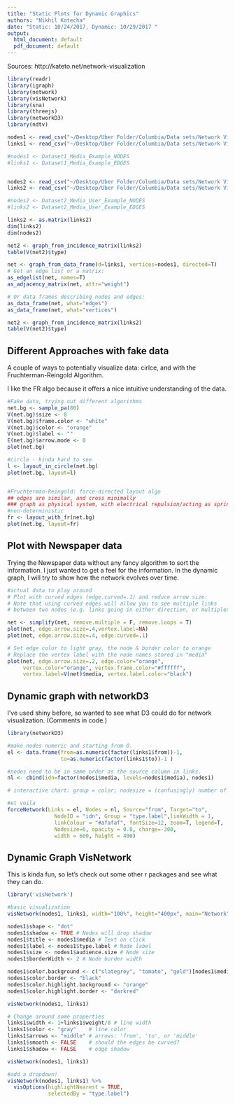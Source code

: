 ```yaml
---
title: "Static Plots for Dynamic Graphics"
authors: "Nikhil Kotecha"
date: "Static: 10/24/2017, Dynamic: 10/29/2017 "
output:
  html_document: default
  pdf_document: default
---
```

Sources: http://kateto.net/network-visualization

```r

library(readr)
library(igraph)
library(network)
library(visNetwork)
library(sna)
library(threejs)
library(networkD3)
library(ndtv)

nodes1 <- read_csv("~/Desktop/Uber Folder/Columbia/Data sets/Network Visualization - polnet2017/Data files/Dataset1-Media-Example-NODES.csv")
links1 <- read_csv("~/Desktop/Uber Folder/Columbia/Data sets/Network Visualization - polnet2017/Data files/Dataset1-Media-Example-EDGES.csv")

#nodes1 <- Dataset1_Media_Example_NODES
#links1 <- Dataset1_Media_Example_EDGES


nodes2 <- read_csv("~/Desktop/Uber Folder/Columbia/Data sets/Network Visualization - polnet2017/Data files/Dataset2-Media-User-Example-NODES.csv")
links2 <- read_csv("~/Desktop/Uber Folder/Columbia/Data sets/Network Visualization - polnet2017/Data files/Dataset2-Media-User-Example-EDGES.csv") 

#nodes2 <- Dataset2_Media_User_Example_NODES
#links2 <- Dataset2_Media_User_Example_EDGES

links2 <- as.matrix(links2)
dim(links2)
dim(nodes2)

net2 <- graph_from_incidence_matrix(links2)
table(V(net2)$type)

net <- graph_from_data_frame(d=links1, vertices=nodes1, directed=T)
# Get an edge list or a matrix:
as_edgelist(net, names=T)
as_adjacency_matrix(net, attr="weight")

# Or data frames describing nodes and edges:
as_data_frame(net, what="edges")
as_data_frame(net, what="vertices")

net2 <- graph_from_incidence_matrix(links2)
table(V(net2)$type)

```

## Different Approaches with fake data

A couple of ways to potentially visualize data: cirlce, and with the Fruchterman-Reingold Algorithm. 

I like the FR algo because it offers a nice intuitive understanding of the data. 


```r
#Fake data, trying out different algorithms
net.bg <- sample_pa(80) 
V(net.bg)$size <- 8
V(net.bg)$frame.color <- "white"
V(net.bg)$color <- "orange"
V(net.bg)$label <- "" 
E(net.bg)$arrow.mode <- 0
plot(net.bg)

#circle - kinda hard to see
l <- layout_in_circle(net.bg)
plot(net.bg, layout=l)


#Fruchterman-Reingold: force-directed layout algo
## edges are similar, and cross minimally
### graph as physical system, with electrical repulsion/acting as springs
#non-deterministic
fr <- layout_with_fr(net.bg)
plot(net.bg, layout=fr)

```

## Plot with Newspaper data

Trying the Newspaper data without any fancy algorithm to sort the information.  I just wanted to get a feel for the information. In the dynamic graph, I will try to show how the network evolves over time. 

```r

#actual data to play around 
# Plot with curved edges (edge.curved=.1) and reduce arrow size:
# Note that using curved edges will allow you to see multiple links
# between two nodes (e.g. links going in either direction, or multiplex links)

net <- simplify(net, remove.multiple = F, remove.loops = T) 
plot(net, edge.arrow.size=.4,vertex.label=NA)
plot(net, edge.arrow.size=.4, edge.curved=.1)

# Set edge color to light gray, the node & border color to orange 
# Replace the vertex label with the node names stored in "media"
plot(net, edge.arrow.size=.2, edge.color="orange",
     vertex.color="orange", vertex.frame.color="#ffffff",
     vertex.label=V(net)$media, vertex.label.color="black") 


```

## Dynamic graph with networkD3

I've used shiny before, so wanted to see what D3 could do for network visualization. (Comments in code.)

```r

library(networkD3)

#make nodes numeric and starting from 0. 
el <- data.frame(from=as.numeric(factor(links1$from))-1, 
                 to=as.numeric(factor(links1$to))-1 )

#nodes need to be in same order as the source column in links. 
nl <- cbind(idn=factor(nodes1$media, levels=nodes1$media), nodes1)

# interactive chart: group = color; nodesize = (confusingly) number of column in node data, used for sizing; (based on a similar algorithm to above) charge = if negative, refers to node repulsion OR if positive, attraction. 

#et voila
forceNetwork(Links = el, Nodes = nl, Source="from", Target="to",
               NodeID = "idn", Group = "type.label",linkWidth = 1,
               linkColour = "#afafaf", fontSize=12, zoom=T, legend=T,
               Nodesize=6, opacity = 0.8, charge=-300, 
               width = 600, height = 400)
```

## Dynamic Graph VisNetwork

This is kinda fun, so let's check out some other r packages and see what they can do. 

```r

library('visNetwork') 

#basic visualization
visNetwork(nodes1, links1, width="100%", height="400px", main="Network")

nodes1$shape <- "dot"  
nodes1$shadow <- TRUE # Nodes will drop shadow
nodes1$title <- nodes1$media # Text on click
nodes1$label <- nodes1$type.label # Node label
nodes1$size <- nodes1$audience.size # Node size
nodes1$borderWidth <- 2 # Node border width

nodes1$color.background <- c("slategrey", "tomato", "gold")[nodes1$media.type]
nodes1$color.border <- "black"
nodes1$color.highlight.background <- "orange"
nodes1$color.highlight.border <- "darkred"

visNetwork(nodes1, links1)

# Change around some properties
links1$width <- 1+links1$weight/8 # line width
links1$color <- "gray"    # line color  
links1$arrows <- "middle" # arrows: 'from', 'to', or 'middle'
links1$smooth <- FALSE    # should the edges be curved?
links1$shadow <- FALSE    # edge shadow

visNetwork(nodes1, links1)

#add a dropdown! 
visNetwork(nodes1, links1) %>%
  visOptions(highlightNearest = TRUE, 
             selectedBy = "type.label")
```

